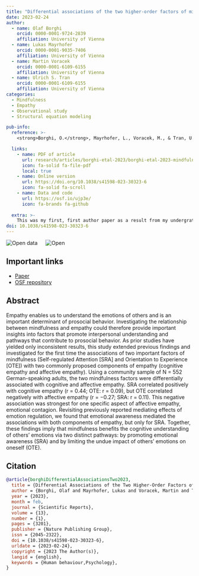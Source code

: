 ```yaml
---
title: "Differential associations of the two higher-order factors of mindfulness with trait empathy and the mediating role of emotional awareness"
date: 2023-02-24
author:
  - name: Olaf Borghi
    orcid: 0000-0001-9724-2839
    affiliation: University of Vienna
  - name: Lukas Mayrhofer
    orcid: 0000-0001-9035-7406
    affiliation: University of Vienna
  - name: Martin Voracek
    orcid: 0000-0001-6109-6155
    affiliation: University of Vienna
  - name: Ulrich S. Tran
    orcid: 0000-0001-6109-6155
    affiliation: University of Vienna
categories: 
  - Mindfulness
  - Empathy
  - Observational study
  - Structural equation modeling

pub-info:
  reference: >- 
    <strong>Borghi, O.</strong>, Mayrhofer, L., Voracek, M., & Tran, U. S. (2023). Differential associations of the two higher-order factors of mindfulness with trait empathy and the mediating role of emotional awareness. Scientific Reports, 13(1), Article 1. https://doi.org/10.1038/s41598-023-30323-6 

  links:
    - name: PDF of article
      url: research/articles/borghi-etal-2023/borghi-etal-2023-mindfulness-empathy.pdf
      icon: fa-solid fa-file-pdf
      local: true
    - name: Online version
      url: https://doi.org/10.1038/s41598-023-30323-6
      icon: fa-solid fa-scroll
    - name: Data and code
      url: https://osf.io/ujp3e/
      icon: fa-brands fa-github
      
  extra: >-
    This was my first, first author paper as a result from my undergratuate (BSc) thesis. If I would do this study now, I would probably do much different and maybe approach some analyses from a different point of view. Still, this was a huge learning process for me. 
doi: 10.1038/s41598-023-30323-6
---
```


![Open data](data_large_color.png) &emsp; ![Open](materials_large_color.png)

## Important links

- [Paper](https://doi.org/10.1038/s41598-023-30323-6)
- [OSF repository](https://osf.io/ujp3e/)

## Abstract

Empathy enables us to understand the emotions of others and is an important determinant of prosocial behavior. Investigating the relationship between mindfulness and empathy could therefore provide important insights into factors that promote interpersonal understanding and pathways that contribute to prosocial behavior. As prior studies have yielded only inconsistent results, this study extended previous findings and investigated for the first time the associations of two important factors of mindfulness (Self-regulated Attention [SRA] and Orientation to Experience [OTE]) with two commonly proposed components of empathy (cognitive empathy and affective empathy). Using a community sample of N = 552 German-speaking adults, the two mindfulness factors were differentially associated with cognitive and affective empathy. SRA correlated positively with cognitive empathy (r = 0.44; OTE: r = 0.09), but OTE correlated negatively with affective empathy (r = −0.27; SRA: r = 0.11). This negative association was strongest for one specific aspect of affective empathy, emotional contagion. Revisiting previously reported mediating effects of emotion regulation, we found that emotional awareness mediated the associations with both components of empathy, but only for SRA. Together, these findings imply that mindfulness benefits the cognitive understanding of others’ emotions via two distinct pathways: by promoting emotional awareness (SRA) and by limiting the undue impact of others’ emotions on oneself (OTE).

## Citation

```bibtex
@article{borghiDifferentialAssociationsTwo2023,
  title = {Differential Associations of the Two Higher-Order Factors of Mindfulness with Trait Empathy and the Mediating Role of Emotional Awareness},
  author = {Borghi, Olaf and Mayrhofer, Lukas and Voracek, Martin and Tran, Ulrich S.},
  year = {2023},
  month = feb,
  journal = {Scientific Reports},
  volume = {13},
  number = {1},
  pages = {3201},
  publisher = {Nature Publishing Group},
  issn = {2045-2322},
  doi = {10.1038/s41598-023-30323-6},
  urldate = {2023-02-24},
  copyright = {2023 The Author(s)},
  langid = {english},
  keywords = {Human behaviour,Psychology},
}

```
